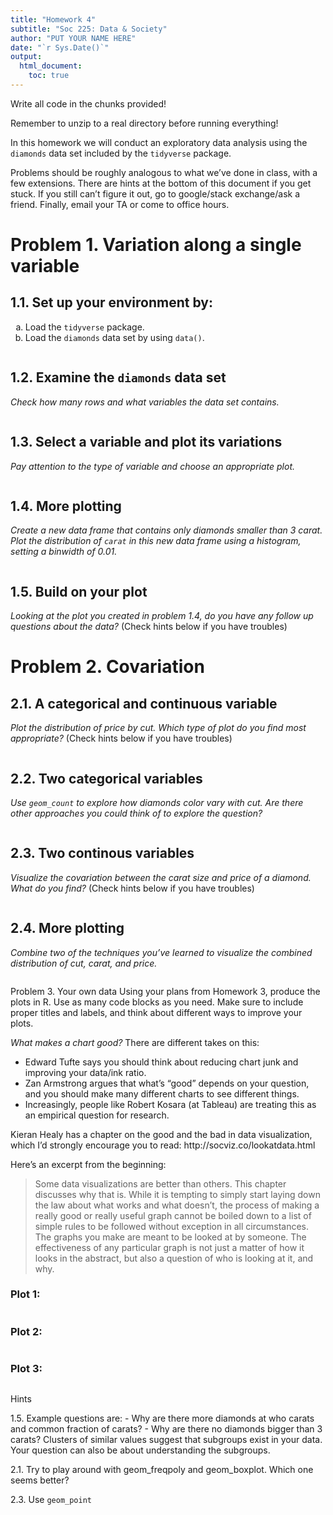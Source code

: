 ```yaml
---
title: "Homework 4"
subtitle: "Soc 225: Data & Society"
author: "PUT YOUR NAME HERE"
date: "`r Sys.Date()`"
output: 
  html_document:
    toc: true
---
```

Write all code in the chunks provided!

Remember to unzip to a real directory before running everything!

In this homework we will conduct an exploratory data analysis using the `diamonds` data set included by the `tidyverse` package. 

Problems should be roughly analogous to what we've done in class, with a few extensions. There are hints at the bottom of this document if you get stuck. If you still can't figure it out, go to google/stack exchange/ask a friend. Finally, email your TA or come to office hours.

# Problem 1. Variation along a single variable

## 1.1. Set up your environment by:

a. Load the `tidyverse` package. 
b. Load the `diamonds` data set by using `data()`.

```r

```

## 1.2. Examine the `diamonds` data set
*Check how many rows and what variables the data set contains.*
```r

```

## 1.3. Select a variable and plot its variations
*Pay attention to the type of variable and choose an appropriate plot.*

```r

```

## 1.4. More plotting
*Create a new data frame that contains only diamonds smaller than 3 carat. Plot the distribution of `carat` in this new data frame using a histogram, setting a binwidth of 0.01.*

```r

```

## 1.5. Build on your plot
*Looking at the plot you created in problem 1.4, do you have any follow up questions about the data?*
(Check hints below if you have troubles)

# Problem 2. Covariation

## 2.1. A categorical and continuous variable
*Plot the distribution of price by cut. Which type of plot do you find most appropriate?*
(Check hints below if you have troubles)

```r

```

## 2.2. Two categorical variables
*Use `geom_count` to explore how diamonds color vary with cut. Are there other approaches you could think of to explore the question?*

```r

```

## 2.3. Two continous variables
*Visualize the covariation between the carat size and price of a diamond. What do you find?*
(Check hints below if you have troubles)
```r

```

## 2.4. More plotting
*Combine two of the techniques you've learned to visualize the combined distribution of cut, carat, and price.* 

```r

```

Problem 3. Your own data
Using your plans from Homework 3, produce the plots in R. Use as many code blocks as you need. Make sure to include proper titles and labels, and think about different ways to improve your plots. 

*What makes a chart good?* There are different takes on this: 

- Edward Tufte says you should think about reducing chart junk and improving your data/ink ratio.
- Zan Armstrong argues that what's "good" depends on your question, and you should make many different charts to see different things.
- Increasingly, people like Robert Kosara (at Tableau) are treating this as an empirical question for research.

Kieran Healy has a chapter on the good and the bad in data visualization, which I'd strongly encourage you to read: http://socviz.co/lookatdata.html

Here's an excerpt from the beginning: 
  
> Some data visualizations are better than others. This chapter discusses why that is. While it is tempting to simply start laying down the law about what works and what doesn’t, the process of making a really good or really useful graph cannot be boiled down to a list of simple rules to be followed without exception in all circumstances. The graphs you make are meant to be looked at by someone. The effectiveness of any particular graph is not just a matter of how it looks in the abstract, but also a question of who is looking at it, and why.   

### Plot 1:  

```r

```

### Plot 2:  

```r

```

### Plot 3:  

```r

```

Hints

1.5.
Example questions are:
- Why are there more diamonds at who carats and common fraction of carats?
- Why are there no diamonds bigger than 3 carats?
Clusters of similar values suggest that subgroups exist in your data. Your question can also be about understanding the subgroups. 

2.1.
Try to play around with geom_freqpoly and geom_boxplot. Which one seems better?

2.3. 
Use `geom_point`